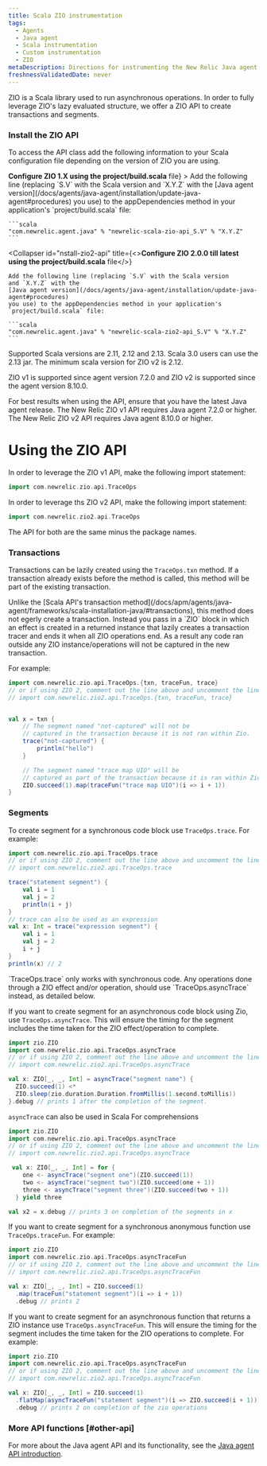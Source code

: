 ```yaml
---
title: Scala ZIO instrumentation
tags:
  - Agents
  - Java agent
  - Scala instrumentation
  - Custom instrumentation
  - ZIO
metaDescription: Directions for instrumenting the New Relic Java agent with Scala applications using the ZIO libreary.
freshnessValidatedDate: never
---
```


ZIO is a Scala library used to run asynchronous operations. In order to fully leverage ZIO's lazy evaluated structure, 
we offer a ZIO API to create transactions and segments.

### Install the ZIO API

To access the API class add the following information to your Scala configuration file depending on the version of ZIO you are using.

<CollapserGroup>
  <Collapser
    id="install-zio1-api"
    title={<><strong>Configure ZIO 1.X using the project/build.scala</strong> file</>}
  >
    Add the following line (replacing `S.V` with the Scala version
    and `X.Y.Z` with the
    [Java agent version](/docs/agents/java-agent/installation/update-java-agent#procedures)
    you use) to the appDependencies method in your application's
    `project/build.scala` file:

    ```scala
    "com.newrelic.agent.java" % "newrelic-scala-zio-api_S.V" % "X.Y.Z"
    ```
  </Collapser>

  <Collapser
    id="nstall-zio2-api"
    title={<><strong>Configure ZIO 2.0.0 till latest using the project/build.scala</strong> file</>}
  >
    Add the following line (replacing `S.V` with the Scala version
    and `X.Y.Z` with the
    [Java agent version](/docs/agents/java-agent/installation/update-java-agent#procedures)
    you use) to the appDependencies method in your application's
    `project/build.scala` file:

    ```scala
    "com.newrelic.agent.java" % "newrelic-scala-zio2-api_S.V" % "X.Y.Z"
    ```
  </Collapser>

</CollapserGroup>

Supported Scala versions are 2.11, 2.12 and 2.13. Scala 3.0 users can use the 2.13 jar. 
The minimum scala version for ZIO v2 is 2.12.

ZIO v1 is supported since agent version 7.2.0 and ZIO v2 is supported since the agent version 8.10.0.

<Callout variant="important">
  For best results when using the API, ensure that you have the latest Java agent
  release. 
  The New Relic ZIO v1 API requires Java agent 7.2.0 or higher. 
  The New Relic ZIO v2 API requires Java agent 8.10.0 or higher.
</Callout>

# Using the ZIO API

In order to leverage the ZIO v1 API, make the following import statement:

```scala
import com.newrelic.zio.api.TraceOps
```

In order to leverage ths ZIO v2 API, make the following import statement:

```scala
import com.newrelic.zio2.api.TraceOps
```

The API for both are the same minus the package names.

### Transactions

Transactions can be lazily created using the `TraceOps.txn` method. 
If a transaction already exists before the method is called, this method will be part of the existing transaction.

<Callout variant="important">
  Unlike the [Scala API's transaction method](/docs/apm/agents/java-agent/frameworks/scala-installation-java/#transactions),
  this method does not egerly create a transaction. Instead you pass in a `ZIO` block in which an effect is created in a returned instance
  that lazily creates a transaction tracer and ends it when all ZIO operations end. 
  As a result any code ran outside any ZIO instance/operations will not be captured in the new transaction. 
</Callout>

For example:
```scala
import com.newrelic.zio.api.TraceOps.{txn, traceFun, trace}
// or if using ZIO 2, comment out the line above and uncomment the line below
// import com.newrelic.zio2.api.TraceOps.{txn, traceFun, trace}


val x = txn {
    // The segment named "not-captured" will not be
    // captured in the transaction because it is not ran within Zio.
    trace("not-captured") {
        println("hello")
    } 

    // The segment named "trace map UIO" will be 
    // captured as part of the transaction because it is ran within Zio.
    ZIO.succeed(1).map(traceFun("trace map UIO")(i => i + 1))
}
```

### Segments

To create segment for a synchronous code block use `TraceOps.trace`. For
example:

```scala
import com.newrelic.zio.api.TraceOps.trace
// or if using ZIO 2, comment out the line above and uncomment the line below
// import com.newrelic.zio2.api.TraceOps.trace

trace("statement segment") {
    val i = 1
    val j = 2
    println(i + j)
}
// trace can also be used as an expression
val x: Int = trace("expression segment") {
    val i = 1
    val j = 2
    i + j
}
println(x) // 2
```

<Callout variant="important">
  `TraceOps.trace` only works with synchronous code. 
  Any operations done through a ZIO effect and/or operation, should use `TraceOps.asyncTrace` instead, as detailed below. 
</Callout>

If you want to create segment for an asynchronous code block using Zio, use `TraceOps.asyncTrace`. 
This will ensure the timing for the segment includes the time taken for the ZIO effect/operation to complete.

```scala
import zio.ZIO
import com.newrelic.zio.api.TraceOps.asyncTrace
// or if using ZIO 2, comment out the line above and uncomment the line below
// import com.newrelic.zio2.api.TraceOps.asyncTrace

val x: ZIO[_, _, Int] = asyncTrace("segment name") {
  ZIO.succeed(1) <*
  ZIO.sleep(zio.duration.Duration.fromMillis(1.second.toMillis))
}.debug // prints 1 after the completion of the segment.

```

`asyncTrace` can also be used in Scala For comprehensions

```scala
import zio.ZIO
import com.newrelic.zio.api.TraceOps.asyncTrace
// or if using ZIO 2, comment out the line above and uncomment the line below
// import com.newrelic.zio2.api.TraceOps.asyncTrace

 val x: ZIO[_, _, Int] = for {
    one <- asyncTrace("segment one")(ZIO.succeed(1))
    two <- asyncTrace("segment two")(ZIO.succeed(one + 1))
    three <- asyncTrace("segment three")(ZIO.succeed(two + 1))
  } yield three

val x2 = x.debug // prints 3 on completion of the segments in x
```

If you want to create segment for a synchronous anonymous function use
`TraceOps.traceFun`. For example:

```scala
import zio.ZIO
import com.newrelic.zio.api.TraceOps.asyncTraceFun
// or if using ZIO 2, comment out the line above and uncomment the line below
// import com.newrelic.zio2.api.TraceOps.asyncTraceFun

val x: ZIO[_, _, Int] = ZIO.succeed(1)
  .map(traceFun("statement segment")(i => i + 1))
  .debug // prints 2

```
If you want to create segment for an asynchronous function that returns a ZIO instance 
use `TraceOps.asyncTraceFun`. This will ensure the timing for the segment
includes the time taken for the ZIO operations to complete. For example:

```scala
import zio.ZIO
import com.newrelic.zio.api.TraceOps.asyncTraceFun
// or if using ZIO 2, comment out the line above and uncomment the line below
// import com.newrelic.zio2.api.TraceOps.asyncTraceFun

val x: ZIO[_, _, Int] = ZIO.succeed(1)
  .flatMap(asyncTraceFun("statement segment")(i => ZIO.succeed(i + 1)))
  .debug // prints 2 on completion of the zio operations
```

### More API functions [#other-api]

For more about the Java agent API and its functionality, see the [Java agent API introduction](/docs/agents/java-agent/custom-instrumentation/java-agent-api).
